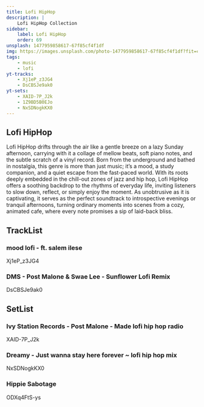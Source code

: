 ```yaml
---
title: Lofi HipHop
description: |
    Lofi HipHop Collection
sidebar:
    label: Lofi HipHop
    order: 69
unsplash: 1477959858617-67f85cf4f1df
img: https://images.unsplash.com/photo-1477959858617-67f85cf4f1df?fit=crop&w=1400&h=700&q=75
tags:
    - music
    - lofi
yt-tracks:
    - Xj1eP_z3JG4
    - DsCBSJe9ak0
yt-sets:
    - XAID-7P_J2k
    - 1Z9BD5B0EJo
    - NxSDNogkKX0
---
```


## Lofi HipHop

Lofi HipHop drifts through the air like a gentle breeze on a lazy Sunday afternoon, carrying with it a collage of mellow beats, soft piano notes, and the subtle scratch of a vinyl record.
Born from the underground and bathed in nostalgia, this genre is more than just music; it’s a mood, a study companion, and a quiet escape from the fast-paced world.
With its roots deeply embedded in the chill-out zones of jazz and hip hop, Lofi HipHop offers a soothing backdrop to the rhythms of everyday life, inviting listeners to slow down, reflect, or simply enjoy the moment.
As unobtrusive as it is captivating, it serves as the perfect soundtrack to introspective evenings or tranquil afternoons, turning ordinary moments into scenes from a cozy, animated cafe, where every note promises a sip of laid-back bliss.

## TrackList

### mood lofi - ft. salem ilese
Xj1eP_z3JG4

### DMS - Post Malone & Swae Lee - Sunflower Lofi Remix
DsCBSJe9ak0

## SetList

### Ivy Station Records - Post Malone - Made lofi hip hop radio 
XAID-7P_J2k

### Dreamy - Just wanna stay here forever ~ lofi hip hop mix
NxSDNogkKX0

### Hippie Sabotage
ODXq4FtS-ys